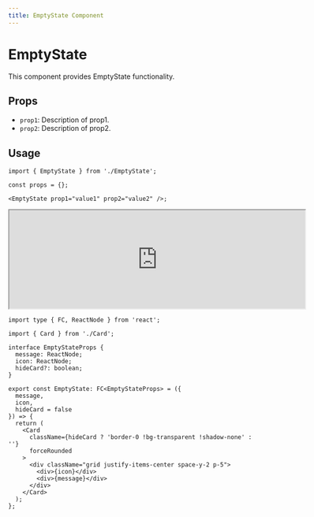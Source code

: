 ```yaml
---
title: EmptyState Component
---
```


# EmptyState

This component provides EmptyState functionality.

## Props

- `prop1`: Description of prop1.
- `prop2`: Description of prop2.

## Usage

```tsx
import { EmptyState } from './EmptyState';

const props = {};

<EmptyState prop1="value1" prop2="value2" />;
```

<iframe src="https://example.com" width="600" height="200"  rounded="12px' frameborder="0"></iframe>


```tsx
import type { FC, ReactNode } from 'react';

import { Card } from './Card';

interface EmptyStateProps {
  message: ReactNode;
  icon: ReactNode;
  hideCard?: boolean;
}

export const EmptyState: FC<EmptyStateProps> = ({
  message,
  icon,
  hideCard = false
}) => {
  return (
    <Card
      className={hideCard ? 'border-0 !bg-transparent !shadow-none' : ''}
      forceRounded
    >
      <div className="grid justify-items-center space-y-2 p-5">
        <div>{icon}</div>
        <div>{message}</div>
      </div>
    </Card>
  );
};

```